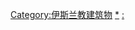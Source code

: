 {{Categories by country|nocat}}
[[Category:伊斯兰教建筑物|Category:伊斯兰教建筑物]]
[[Category:各国宗教建筑物|*]]
[[Category:各国伊斯兰教|:]]